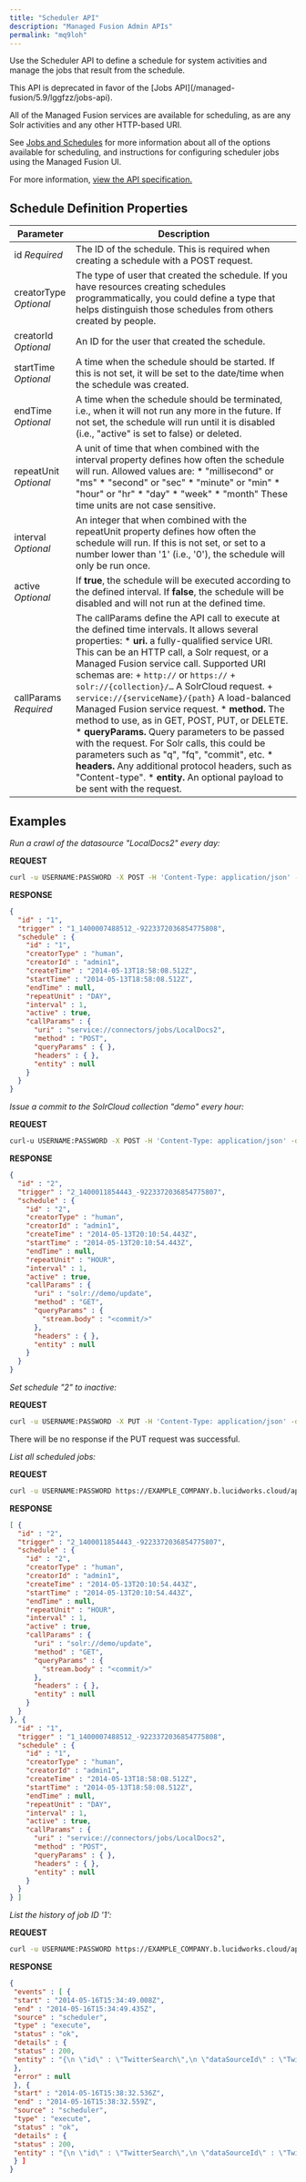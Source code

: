 ```yaml
---
title: "Scheduler API"
description: "Managed Fusion Admin APIs"
permalink: "mq9loh"
---
```


Use the Scheduler API to define a schedule for system activities and manage the jobs that result from the schedule.

<Note>
This API is deprecated in favor of the [Jobs API](/managed-fusion/5.9/lggfzz/jobs-api).
</Note>

All of the Managed Fusion services are available for scheduling, as are any Solr activities and any other HTTP-based URI.

See [Jobs and Schedules](/managed-fusion/5.9/mz6jhc/jobs-and-scheduling) for more information about all of the options available for scheduling, and instructions for configuring scheduler jobs using the Managed Fusion UI.

For more information, [view the API specification.](?open-api=true)

## Schedule Definition Properties

| Parameter | Description |
| --- | --- |
| id  *Required* | The ID of the schedule. This is required when creating a schedule with a POST request. |
| creatorType  *Optional* | The type of user that created the schedule. If you have resources creating schedules programmatically, you could define a type that helps distinguish those schedules from others created by people. |
| creatorId  *Optional* | An ID for the user that created the schedule. |
| startTime  *Optional* | A time when the schedule should be started. If this is not set, it will be set to the date/time when the schedule was created. |
| endTime  *Optional* | A time when the schedule should be terminated, i.e., when it will not run any more in the future. If not set, the schedule will run until it is disabled (i.e., "active" is set to false) or deleted. |
| repeatUnit  *Optional* | A unit of time that when combined with the interval property defines how often the schedule will run. Allowed values are:  * "millisecond" or "ms" * "second" or "sec" * "minute" or "min" * "hour" or "hr" * "day" * "week" * "month"  These time units are not case sensitive. |
| interval  *Optional* | An integer that when combined with the repeatUnit property defines how often the schedule will run. If this is not set, or set to a number lower than '1' (i.e., '0'), the schedule will only be run once. |
| active  *Optional* | If **true**, the schedule will be executed according to the defined interval. If **false**, the schedule will be disabled and will not run at the defined time. |
| callParams  *Required* | The callParams define the API call to execute at the defined time intervals. It allows several properties:  * **uri.** a fully-qualified service URI. This can be an HTTP call, a Solr request, or a Managed Fusion service call. Supported URI schemas are:  + `http://` or `https://`   + `solr://{collection}/…​`  A SolrCloud request.   + `service://{serviceName}/{path}`  A load-balanced Managed Fusion service request. * **method.** The method to use, as in GET, POST, PUT, or DELETE. * **queryParams.** Query parameters to be passed with the request. For Solr calls, this could be parameters such as "q", "fq", "commit", etc. * **headers.** Any additional protocol headers, such as "Content-type". * **entity.** An optional payload to be sent with the request. |

## Examples

*Run a crawl of the datasource "LocalDocs2" every day:*

**REQUEST**

```sh
curl -u USERNAME:PASSWORD -X POST -H 'Content-Type: application/json' -d '{"id":"1", "creatorType":"human", "creatorId":"admin1", "repeatUnit":"DAY", "interval":1, "active":true, "callParams":{"uri":"service://connectors/jobs/LocalDocs2", "method":"POST"}}' https://EXAMPLE_COMPANY.b.lucidworks.cloud/api/scheduler/schedules
```

**RESPONSE**

```json
{
  "id" : "1",
  "trigger" : "1_1400007488512_-9223372036854775808",
  "schedule" : {
    "id" : "1",
    "creatorType" : "human",
    "creatorId" : "admin1",
    "createTime" : "2014-05-13T18:58:08.512Z",
    "startTime" : "2014-05-13T18:58:08.512Z",
    "endTime" : null,
    "repeatUnit" : "DAY",
    "interval" : 1,
    "active" : true,
    "callParams" : {
      "uri" : "service://connectors/jobs/LocalDocs2",
      "method" : "POST",
      "queryParams" : { },
      "headers" : { },
      "entity" : null
    }
  }
}
```

*Issue a commit to the SolrCloud collection "demo" every hour:*

**REQUEST**

```sh
curl-u USERNAME:PASSWORD -X POST -H 'Content-Type: application/json' -d '{"id":"2", "creatorType":"human", "creatorId":"admin1", "repeatUnit":"HOUR", "interval":1, "active":true, "callParams":{"uri":"solr://demo/update", "method":"GET", "queryParams":{"stream.body":"<commit/>"}}}' https://EXAMPLE_COMPANY.b.lucidworks.cloud/api/scheduler/schedules
```

**RESPONSE**

```json
{
  "id" : "2",
  "trigger" : "2_1400011854443_-9223372036854775807",
  "schedule" : {
    "id" : "2",
    "creatorType" : "human",
    "creatorId" : "admin1",
    "createTime" : "2014-05-13T20:10:54.443Z",
    "startTime" : "2014-05-13T20:10:54.443Z",
    "endTime" : null,
    "repeatUnit" : "HOUR",
    "interval" : 1,
    "active" : true,
    "callParams" : {
      "uri" : "solr://demo/update",
      "method" : "GET",
      "queryParams" : {
        "stream.body" : "<commit/>"
      },
      "headers" : { },
      "entity" : null
    }
  }
}
```

*Set schedule "2" to inactive:*

**REQUEST**

```sh
curl -u USERNAME:PASSWORD -X PUT -H 'Content-Type: application/json' -d '{"creatorType":"human", "creatorId":"admin1", "repeatUnit":"HOUR", "interval":1, "active":false, "callParams":{"uri":"solr://demo/update", "method":"GET", "queryParams":{"stream.body":"<commit/>"}}}' https://EXAMPLE_COMPANY.b.lucidworks.cloud/api/scheduler/schedules/2
```

There will be no response if the PUT request was successful.

*List all scheduled jobs:*

**REQUEST**

```sh
curl -u USERNAME:PASSWORD https://EXAMPLE_COMPANY.b.lucidworks.cloud/api/scheduler/jobs
```

**RESPONSE**

```json
[ {
  "id" : "2",
  "trigger" : "2_1400011854443_-9223372036854775807",
  "schedule" : {
    "id" : "2",
    "creatorType" : "human",
    "creatorId" : "admin1",
    "createTime" : "2014-05-13T20:10:54.443Z",
    "startTime" : "2014-05-13T20:10:54.443Z",
    "endTime" : null,
    "repeatUnit" : "HOUR",
    "interval" : 1,
    "active" : true,
    "callParams" : {
      "uri" : "solr://demo/update",
      "method" : "GET",
      "queryParams" : {
        "stream.body" : "<commit/>"
      },
      "headers" : { },
      "entity" : null
    }
  }
}, {
  "id" : "1",
  "trigger" : "1_1400007488512_-9223372036854775808",
  "schedule" : {
    "id" : "1",
    "creatorType" : "human",
    "creatorId" : "admin1",
    "createTime" : "2014-05-13T18:58:08.512Z",
    "startTime" : "2014-05-13T18:58:08.512Z",
    "endTime" : null,
    "repeatUnit" : "DAY",
    "interval" : 1,
    "active" : true,
    "callParams" : {
      "uri" : "service://connectors/jobs/LocalDocs2",
      "method" : "POST",
      "queryParams" : { },
      "headers" : { },
      "entity" : null
    }
  }
} ]
```

*List the history of job ID '1':*

**REQUEST**

```sh
curl -u USERNAME:PASSWORD https://EXAMPLE_COMPANY.b.lucidworks.cloud/api/history/scheduler/items/1
```

**RESPONSE**

```json
{
 "events" : [ {
 "start" : "2014-05-16T15:34:49.008Z",
 "end" : "2014-05-16T15:34:49.435Z",
 "source" : "scheduler",
 "type" : "execute",
 "status" : "ok",
 "details" : {
 "status" : 200,
 "entity" : "{\n \"id\" : \"TwitterSearch\",\n \"dataSourceId\" : \"TwitterSearch\",\n \"state\" : \"RUNNING\",\n \"message\" : null,\n \"startTime\" : 1400254489000,\n \"endTime\" : -1,\n \"finished\" : false,\n \"counters\" : { },\n \"exception\" : null,\n \"running\" : true\n}"
 },
 "error" : null
 }, {
 "start" : "2014-05-16T15:38:32.536Z",
 "end" : "2014-05-16T15:38:32.559Z",
 "source" : "scheduler",
 "type" : "execute",
 "status" : "ok",
 "details" : {
 "status" : 200,
 "entity" : "{\n \"id\" : \"TwitterSearch\",\n \"dataSourceId\" : \"TwitterSearch\",\n \"state\" : \"RUNNING\",\n \"message\" : null,\n \"startTime\" : 1400254712000,\n \"endTime\" : -1,\n \"finished\" : false,\n \"counters\" : { },\n \"exception\" : null,\n \"running\" : true\n}"
 } ]
}
```